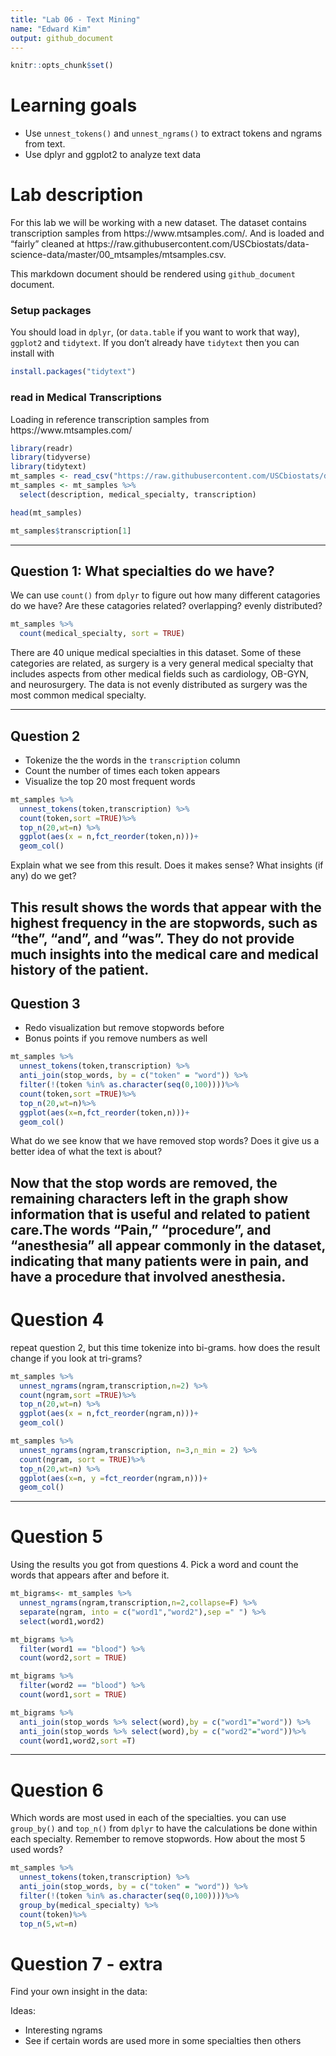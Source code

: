 ```yaml
---
title: "Lab 06 - Text Mining"
name: "Edward Kim"
output: github_document
---
```


```r
knitr::opts_chunk$set()
```

# Learning goals

- Use `unnest_tokens()` and `unnest_ngrams()` to extract tokens and ngrams from text.
- Use dplyr and ggplot2 to analyze text data

# Lab description

For this lab we will be working with a new dataset. The dataset contains transcription samples from https://www.mtsamples.com/. And is loaded and "fairly" cleaned at https://raw.githubusercontent.com/USCbiostats/data-science-data/master/00_mtsamples/mtsamples.csv.

This markdown document should be rendered using `github_document` document.

### Setup packages

You should load in `dplyr`, (or `data.table` if you want to work that way), `ggplot2` and `tidytext`.
If you don't already have `tidytext` then you can install with

```r
install.packages("tidytext")
```

### read in Medical Transcriptions

Loading in reference transcription samples from https://www.mtsamples.com/

```r
library(readr)
library(tidyverse)
library(tidytext)
mt_samples <- read_csv("https://raw.githubusercontent.com/USCbiostats/data-science-data/master/00_mtsamples/mtsamples.csv")
mt_samples <- mt_samples %>%
  select(description, medical_specialty, transcription)

head(mt_samples)

mt_samples$transcription[1]
```

---

## Question 1: What specialties do we have?

We can use `count()` from `dplyr` to figure out how many different catagories do we have? Are these catagories related? overlapping? evenly distributed?

```r
mt_samples %>%
  count(medical_specialty, sort = TRUE)
```
There are 40 unique medical specialties in this dataset. Some of these categories are related, as surgery is a very general medical specialty that includes aspects from other medical fields such as cardiology, OB-GYN, and neurosurgery. The data is not evenly distributed as surgery was the most common medical specialty. 

---

## Question 2

- Tokenize the the words in the `transcription` column
- Count the number of times each token appears
- Visualize the top 20 most frequent words

```r
mt_samples %>% 
  unnest_tokens(token,transcription) %>% 
  count(token,sort =TRUE)%>% 
  top_n(20,wt=n) %>% 
  ggplot(aes(x = n,fct_reorder(token,n)))+
  geom_col()
```

Explain what we see from this result. Does it makes sense? What insights (if any) do we get?

This result shows the words that appear with the highest frequency in the are stopwords, such as "the", "and", and "was". They do not provide much insights into the medical care and medical history of the patient. 
---

## Question 3

- Redo visualization but remove stopwords before
- Bonus points if you remove numbers as well


```r
mt_samples %>% 
  unnest_tokens(token,transcription) %>% 
  anti_join(stop_words, by = c("token" = "word")) %>% 
  filter(!(token %in% as.character(seq(0,100))))%>%
  count(token,sort =TRUE)%>% 
  top_n(20,wt=n)%>%
  ggplot(aes(x=n,fct_reorder(token,n)))+
  geom_col()

```
What do we see know that we have removed stop words? Does it give us a better idea of what the text is about?

Now that the stop words are removed, the remaining characters left in the graph show information that is useful and related to patient care.The words "Pain," "procedure", and "anesthesia" all appear commonly in the dataset, indicating that many patients were in pain, and have a procedure that involved anesthesia. 
---

# Question 4

repeat question 2, but this time tokenize into bi-grams. how does the result change if you look at tri-grams?
```r
mt_samples %>% 
  unnest_ngrams(ngram,transcription,n=2) %>% 
  count(ngram,sort =TRUE)%>% 
  top_n(20,wt=n) %>% 
  ggplot(aes(x = n,fct_reorder(ngram,n)))+
  geom_col()
```

```r
mt_samples %>% 
  unnest_ngrams(ngram,transcription, n=3,n_min = 2) %>% 
  count(ngram, sort = TRUE)%>% 
  top_n(20,wt=n) %>% 
  ggplot(aes(x=n, y =fct_reorder(ngram,n)))+
  geom_col()
```
---

# Question 5

Using the results you got from questions 4. Pick a word and count the words that appears after and before it.

```r

mt_bigrams<- mt_samples %>% 
  unnest_ngrams(ngram,transcription,n=2,collapse=F) %>% 
  separate(ngram, into = c("word1","word2"),sep =" ") %>% 
  select(word1,word2)

mt_bigrams %>% 
  filter(word1 == "blood") %>% 
  count(word2,sort = TRUE)

mt_bigrams %>% 
  filter(word2 == "blood") %>% 
  count(word1,sort = TRUE)

mt_bigrams %>% 
  anti_join(stop_words %>% select(word),by = c("word1"="word")) %>% 
  anti_join(stop_words %>% select(word),by = c("word2"="word"))%>%
  count(word1,word2,sort =T)
```



---

# Question 6 

Which words are most used in each of the specialties. you can use `group_by()` and `top_n()` from `dplyr` to have the calculations be done within each specialty. Remember to remove stopwords. How about the most 5 used words?

```r
mt_samples %>% 
  unnest_tokens(token,transcription) %>% 
  anti_join(stop_words, by = c("token" = "word")) %>% 
  filter(!(token %in% as.character(seq(0,100))))%>%
  group_by(medical_specialty) %>%
  count(token)%>% 
  top_n(5,wt=n)

```
# Question 7 - extra

Find your own insight in the data:

Ideas:

- Interesting ngrams
- See if certain words are used more in some specialties then others
